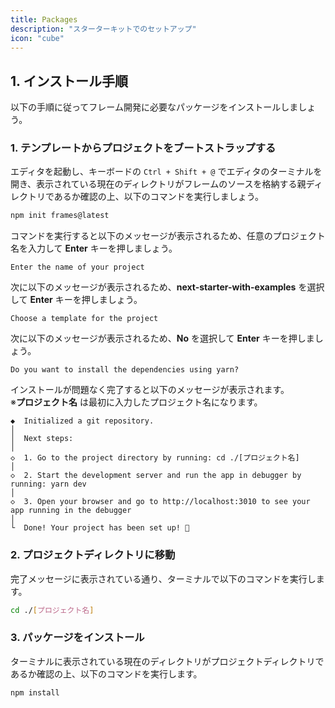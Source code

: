 ```yaml
---
title: Packages
description: "スターターキットでのセットアップ"
icon: "cube"
---
```


## 1. インストール手順

以下の手順に従ってフレーム開発に必要なパッケージをインストールしましょう。

### 1. テンプレートからプロジェクトをブートストラップする

エディタを起動し、キーボードの `Ctrl + Shift + @` でエディタのターミナルを開き、表示されている現在のディレクトリがフレームのソースを格納する親ディレクトリであるか確認の上、以下のコマンドを実行しましょう。

```bash
npm init frames@latest
```

コマンドを実行すると以下のメッセージが表示されるため、任意のプロジェクト名を入力して **Enter** キーを押しましょう。

```
Enter the name of your project
```

次に以下のメッセージが表示されるため、**next-starter-with-examples** を選択して **Enter** キーを押しましょう。

```
Choose a template for the project
```

次に以下のメッセージが表示されるため、**No** を選択して **Enter** キーを押しましょう。

```
Do you want to install the dependencies using yarn?
```

インストールが問題なく完了すると以下のメッセージが表示されます。<br />
※**プロジェクト名** は最初に入力したプロジェクト名になります。

```
◆  Initialized a git repository.
│
│  Next steps:
│
◇  1. Go to the project directory by running: cd ./[プロジェクト名]
│
◇  2. Start the development server and run the app in debugger by running: yarn dev
│
◇  3. Open your browser and go to http://localhost:3010 to see your app running in the debugger
│
└  Done! Your project has been set up! 🎉
```

### 2. プロジェクトディレクトリに移動

完了メッセージに表示されている通り、ターミナルで以下のコマンドを実行します。

```bash
cd ./[プロジェクト名]
```

### 3. パッケージをインストール

ターミナルに表示されている現在のディレクトリがプロジェクトディレクトリであるか確認の上、以下のコマンドを実行します。

```bash
npm install
```
